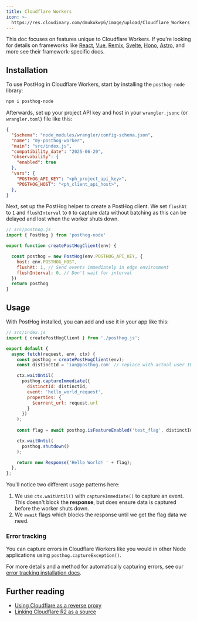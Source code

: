 ```yaml
---
title: Cloudflare Workers
icon: >-
  https://res.cloudinary.com/dmukukwp6/image/upload/Cloudflare_Workers_d66ffc7c01.svg
---
```


This doc focuses on features unique to Cloudflare Workers. If you're looking for details on frameworks like [React](/docs/libraries/react), [Vue](/docs/libraries/vue-js), [Remix](docs/libraries/remix), [Svelte](/docs/libraries/svelte), [Hono](/docs/libraries/hono), [Astro](/docs/libraries/astro), and more see their framework-specific docs.

## Installation

To use PostHog in Cloudflare Workers, start by installing the `posthog-node` library:

```bash
npm i posthog-node
```

Afterwards, set up your project API key and host in your `wrangler.jsonc` (or `wrangler.toml`) file like this:

```json
{
  "$schema": "node_modules/wrangler/config-schema.json",
  "name": "my-posthog-worker",
  "main": "src/index.js",
  "compatibility_date": "2025-06-20",
  "observability": {
    "enabled": true
  },
  "vars": { 
    "POSTHOG_API_KEY": "<ph_project_api_key>",
    "POSTHOG_HOST": "<ph_client_api_host>",
  },
}
```

Next, set up the PostHog helper to create a PostHog client. We set `flushAt` to `1` and `flushInterval` to `0` to capture data without batching as this can be delayed and lost when the worker shuts down.

```jsx
// src/posthog.js
import { PostHog } from 'posthog-node'

export function createPostHogClient(env) {

  const posthog = new PostHog(env.POSTHOG_API_KEY, {
    host: env.POSTHOG_HOST,
    flushAt: 1, // Send events immediately in edge environment
    flushInterval: 0, // Don't wait for interval
  })
  return posthog
}
```

## Usage

With PostHog installed, you can add and use it in your app like this:

```jsx
// src/index.js
import { createPostHogClient } from './posthog.js';

export default {
  async fetch(request, env, ctx) {
    const posthog = createPostHogClient(env);
    const distinctId = 'ian@posthog.com' // replace with actual user ID

    ctx.waitUntil(
      posthog.captureImmediate({
        distinctId: distinctId,
        event: 'hello_world_request',
        properties: {
          $current_url: request.url
        }
      })
    );
    
    const flag = await posthog.isFeatureEnabled('test_flag', distinctId) || false

    ctx.waitUntil(
      posthog.shutdown()
    );

    return new Response('Hello World! ' + flag);
  },
};
```

You'll notice two different usage patterns here:

1. We use `ctx.waitUntil()` with `captureImmediate()` to capture an event. This doesn't block the **response**, but does ensure data is captured before the worker shuts down. 
2. We `await` flags which blocks the response until we get the flag data we need. 

### Error tracking

You can capture errors in Cloudflare Workers like you would in other Node applications using `posthog.captureException()`.

For more details and a method for automatically capturing errors, see our [error tracking installation docs](/docs/error-tracking/installation).

## Further reading

- [Using Cloudflare as a reverse proxy](/docs/advanced/proxy/cloudflare)
- [Linking Cloudflare R2 as a source](/docs/cdp/sources/r2)